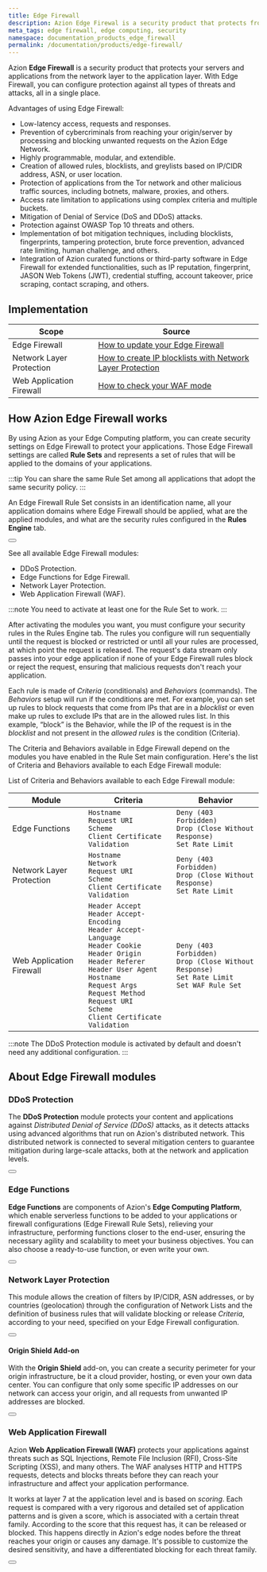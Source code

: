 ```yaml
---
title: Edge Firewall
description: Azion Edge Firewal is a security product that protects from the network layer to the application layer.
meta_tags: edge firewall, edge computing, security
namespace: documentation_products_edge_firewall
permalink: /documentation/products/edge-firewall/
---
```



Azion **Edge Firewall** is a security product that protects your servers and applications from the network layer to the application layer. With Edge Firewall, you can configure protection against all types of threats and attacks, all in a single place.

Advantages of using Edge Firewall:

- Low-latency access, requests and responses.
- Prevention of cybercriminals from reaching your origin/server by processing and blocking unwanted requests on the Azion Edge Network.
- Highly programmable, modular, and extendible.
- Creation of allowed rules, blocklists, and greylists based on IP/CIDR address, ASN, or user location.
- Protection of applications from the Tor network and other malicious traffic sources, including botnets, malware, proxies, and others.
- Access rate limitation to applications using complex criteria and multiple buckets.
- Mitigation of Denial of Service (DoS and DDoS) attacks.
- Protection against OWASP Top 10 threats and others.
- Implementation of bot mitigation techniques, including blocklists, fingerprints, tampering protection, brute force prevention, advanced rate limiting, human challenge, and others.
- Integration of Azion curated functions or third-party software in Edge Firewall for extended functionalities, such as IP reputation, fingerprint, JASON Web Tokens (JWT), credential stuffing, account takeover, price scraping, contact scraping, and others.

## Implementation

| Scope | Source |
|-------|--------|
| Edge Firewall | [How to update your Edge Firewall](/en/documentation/products/guides/how-to-update-your-edge-firewall/) |
| Network Layer Protection | [How to create IP blocklists with Network Layer Protection](/en/documentation/products/guides/blacklists-ip-addresses-edge/) |
| Web Application Firewall | [How to check your WAF mode](/en/documentation/products/guides/how-to-check-your-waf-mode/) |

## How Azion Edge Firewall works

By using Azion as your Edge Computing platform, you can create security settings on Edge Firewall to protect your applications. Those Edge Firewall settings are called **Rule Sets** and represents a set of rules that will be applied to the domains of your applications.

:::tip
You can share the same Rule Set among all applications that adopt the same security policy.
:::

An Edge Firewall Rule Set consists in an identification name, all your application domains where Edge Firewall should be applied, what are the applied modules, and what are the security rules configured in the **Rules Engine** tab.

<Button href="/en/documentation/products/edge-firewall/rules-engine/" text="go to Rules Engine reference" variant="secondary"> 
</Button>

See all available Edge Firewall modules:

- DDoS Protection.
- Edge Functions for Edge Firewall.
- Network Layer Protection.
- Web Application Firewall (WAF).

:::note
You need to activate at least one for the Rule Set to work.
:::

After activating the modules you want, you must configure your security rules in the Rules Engine tab. The rules you configure will run sequentially until the request is blocked or restricted or until all your rules are processed, at which point the request is released. The request's data stream only passes into your edge application if none of your Edge Firewall rules block or reject the request, ensuring that malicious requests don't reach your application.

Each rule is made of *Criteria* (conditionals) and *Behaviors* (commands). The *Behaviors* setup will run if the conditions are met. For example, you can set up rules to block requests that come from IPs that are in a *blocklist* or even make up rules to exclude IPs that are in the allowed rules list. In this example, “block” is the Behavior, while the IP of the request is in the *blocklist* and not present in the *allowed rules* is the condition (Criteria).

The Criteria and Behaviors available in Edge Firewall depend on the modules you have enabled in the Rule Set main configuration. Here's the list of Criteria and Behaviors available to each Edge Firewall module:

List of Criteria and Behaviors available to each Edge Firewall module:

| Module                   | Criteria | Behavior |
|--------------------------|----------|----------|
| Edge Functions           | `Hostname`<br /> `Request URI`<br /> `Scheme`<br /> `Client Certificate Validation` | `Deny (403 Forbidden)`<br /> `Drop (Close Without Response)`<br /> `Set Rate Limit` |
| Network Layer Protection | `Hostname`<br /> `Network`<br /> `Request URI`<br /> `Scheme`<br /> `Client Certificate Validation` | `Deny (403 Forbidden)`<br /> `Drop (Close Without Response)`<br /> `Set Rate Limit` |
| Web Application Firewall | `Header Accept`<br /> `Header Accept-Encoding`<br /> `Header Accept-Language`<br /> `Header Cookie`<br /> `Header Origin`<br /> `Header Referer`<br /> `Header User Agent`<br /> `Hostname`<br /> `Request Args`<br /> `Request Method`<br /> `Request URI`<br /> `Scheme`<br /> `Client Certificate Validation` | `Deny (403 Forbidden)`<br /> `Drop (Close Without Response)`<br /> `Set Rate Limit`<br /> `Set WAF Rule Set` |

:::note
The DDoS Protection module is activated by default and doesn't need any additional configuration.
:::

## About Edge Firewall modules

### DDoS Protection

The **DDoS Protection** module protects your content and applications against *Distributed Denial of Service (DDoS)* attacks, as it detects attacks using advanced algorithms that run on Azion's distributed network. This distributed network is connected to several mitigation centers to guarantee mitigation during large-scale attacks, both at the network and application levels.

<Button href="/en/documentation/products/edge-firewall/ddos-protection/" text="go to DDoS Protection reference" variant="secondary"> 
</Button>

### Edge Functions

**Edge Functions** are components of Azion's **Edge Computing Platform**, which enable serverless functions to be added to your applications or firewall configurations (Edge Firewall Rule Sets), relieving your infrastructure, performing functions closer to the end-user, ensuring the necessary agility and scalability to meet your business objectives. You can also choose a ready-to-use function, or even write your own.

<Button href="/en/documentation/products/edge-firewall/edge-functions/firewall/" text="go to Edge Functions for Edge Firewall reference" variant="secondary"> 
</Button>

### Network Layer Protection

This module allows the creation of filters by IP/CIDR, ASN addresses, or by countries (geolocation) through the configuration of Network Lists and the definition of business rules that will validate blocking or release *Criteria*, according to your need, specified on your Edge Firewall configuration.

<Button href="/en/documentation/products/edge-firewall/network-layer-protection/" text="go to Network Layer Protection reference" variant="secondary"> 
</Button>

#### Origin Shield Add-on

With the **Origin Shield** add-on, you can create a security perimeter for your origin infrastructure, be it a cloud provider, hosting, or even your own data center. You can configure that only some specific IP addresses on our network can access your origin, and all requests from unwanted IP addresses are blocked.

<Button href="/en/documentation/products/edge-firewall/network-layer-protection/#origin-shield)" text="go to Origin Shield reference" variant="secondary"> 
</Button>

### Web Application Firewall

Azion **Web Application Firewall (WAF)** protects your applications against threats such as SQL Injections, Remote File Inclusion (RFI), Cross-Site Scripting (XSS), and many others. The WAF analyses HTTP and HTTPS requests, detects and blocks threats before they can reach your infrastructure and affect your application performance.

It works at layer 7 at the application level and is based on *scoring*. Each request is compared with a very rigorous and detailed set of application patterns and is given a score, which is associated with a certain threat family. According to the score that this request has, it can be released or blocked. This happens directly in Azion's edge nodes before the threat reaches your origin or causes any damage. It's possible to customize the desired sensitivity, and have a differentiated blocking for each threat family.

<Button href="/en/documentation/products/edge-firewall/web-application-firewall/" text="go to Web Application Firewall reference" variant="secondary"> 
</Button>
